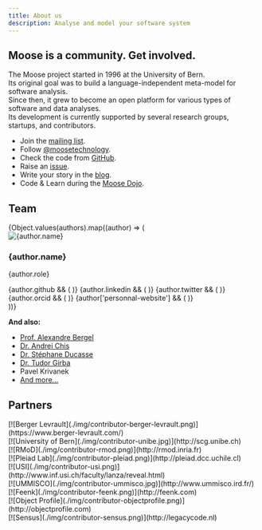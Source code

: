 ```yaml
---
title: About us
description: Analyse and model your software system
---
```



## Moose is a community. <span class="text-blue-500">Get involved.</span>

The Moose project started in 1996 at the University of Bern.  
Its original goal was to build a language-independent meta-model for software analysis.  
Since then, it grew to become an open platform for various types of software and data analyses.  
Its development is currently supported by several research groups, startups, and contributors.

- <span class="text-blue-500">Join</span> the [mailing list](https://sympa.inria.fr/sympa/subscribe/moose).
- <span class="text-blue-500">Follow</span> [@moosetechnology](https://twitter.com/moosetechnology).
- <span class="text-blue-500">Check</span> the code from [GitHub](https://github.com/moosetechnology/Moose).
- <span class="text-blue-500">Raise</span> an [issue](https://github.com/moosetechnology/Moose/issues).
- <span class="text-blue-500">Write</span> your story in the [blog](/blog/).
- <span class="text-blue-500">Code & Learn</span> during the [Moose Dojo](https://github.com/moosetechnology/Famix/projects/1#column-11845458).

## Team

<div class="grid grid-cols-1 sm:grid-cols-2 lg:grid-cols-3 gap-6">
  {Object.values(authors).map((author) => (
    <div key={author.name} class="bg-white dark:bg-gray-800 shadow-md rounded-lg p-6 flex flex-col items-center mt-0">
      <img
        src={author.image}
        alt={author.name}
        class="w-24 h-24 rounded-full mb-4"
      />
      <h3 class="text-lg text-center font-semibold text-gray-900 dark:text-white">{author.name}</h3>
      <p class="text-sm text-gray-600 dark:text-gray-300">{author.role}</p>
      <div class="flex space-x-3 mt-4">
        {author.github && (
          <a href={author.github} target="_blank" rel="noopener noreferrer" class="no-underline">
            <i class="ri-github-fill w-5 h-5 text-gray-700 dark:text-white"></i>
          </a>
        )}
        {author.linkedin && (
          <a href={author.linkedin} target="_blank" rel="noopener noreferrer" class="no-underline">
            <i class="ri-linkedin-box-fill w-5 h-5 text-blue-700 dark:text-white"></i>
          </a>
        )}
        {author.twitter && (
          <a href={author.twitter} target="_blank" rel="noopener noreferrer" class="no-underline">
            <i class="ri-twitter-x-line w-5 h-5 text-blue-500 dark:text-white"></i>
          </a>
        )}
        {author.orcid && (
          <a href={author.orcid} target="_blank" rel="noopener noreferrer" class="no-underline">
            <i class="ri-graduation-cap-fill w-5 h-5 text-green-500 dark:text-white"></i>
          </a>
        )}
        {author['personnal-website'] && (
          <a
            href={author['personnal-website']}
            target="_blank"
            rel="noopener noreferrer"
            class="no-underline"
          >
            <i class="ri-global-fill w-5 h-5 text-gray-700 dark:text-white"></i>
          </a>
        )}
      </div>
    </div>
  ))}
</div>

**And also:**

- [Prof. Alexandre Bergel](http://bergel.eu/)
- [Dr. Andrei Chis](http://andreichis.com/)
- [Dr. Stéphane Ducasse](http://stephane.ducasse.free.fr/)
- [Dr. Tudor Girba](http://tudorgirba.com/)
- Pavel Krivanek
- [And more...](https://github.com/orgs/moosetechnology/people)


## Partners

<div class="grid grid-cols-2 md:grid-cols-3 gap-4">
<div>
    [![Berger Levrault](./img/contributor-berger-levrault.png)](https://www.berger-levrault.com/)
</div>
<div>
    [![University of Bern](./img/contributor-unibe.jpg)](http://scg.unibe.ch)
</div>
<div>
    [![RMoD](./img/contributor-rmod.png)](http://rmod.inria.fr)
</div>
<div>
    [![Pleiad Lab](./img/contributor-pleiad.png)](http://pleiad.dcc.uchile.cl)
</div>
<div>
    [![USI](./img/contributor-usi.png)](http://www.inf.usi.ch/faculty/lanza/reveal.html)
</div>
<div>
    [![UMMISCO](./img/contributor-ummisco.jpg)](http://www.ummisco.ird.fr/)
</div>
<div>
    [![Feenk](./img/contributor-feenk.png)](http://feenk.com)
</div>
<div>
    [![Object Profile](./img/contributor-objectprofile.png)](http://objectprofile.com)
</div>
<div>
    [![Sensus](./img/contributor-sensus.png)](http://legacycode.nl)
</div>
</div>
